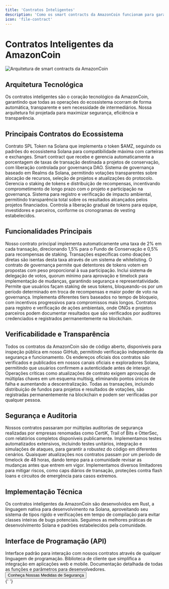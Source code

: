 ```yaml
---
title: 'Contratos Inteligentes'
description: 'Como os smart contracts da AmazonCoin funcionam para garantir transparência e eficiência'
icon: 'file-contract'
---
```


# Contratos Inteligentes da AmazonCoin

<Frame>
  <img
    src="/images/smart-contracts-architecture.jpg"
    alt="Arquitetura de smart contracts da AmazonCoin"
  />
</Frame>

## Arquitetura Tecnológica

<Info>
  Os contratos inteligentes são o coração tecnológico da AmazonCoin, garantindo
  que todas as operações do ecossistema ocorram de forma automática,
  transparente e sem necessidade de intermediários. Nossa arquitetura foi
  projetada para maximizar segurança, eficiência e transparência.
</Info>

## Principais Contratos do Ecossistema

<CardGroup cols={2}>
  <Card title="Token Principal (AMZ)" icon="coin">
    Contrato SPL Token na Solana que implementa o token $AMZ, seguindo os
    padrões do ecossistema Solana para compatibilidade máxima com carteiras e
    exchanges.
  </Card>
  <Card title="Fundo de Conservação" icon="leaf">
    Smart contract que recebe e gerencia automaticamente a porcentagem de taxas
    de transação destinada a projetos de conservação, com liberação controlada
    por governança DAO.
  </Card>
  <Card title="Governança DAO" icon="users-gear">
    Sistema de governança baseado em Realms da Solana, permitindo votações
    transparentes sobre alocação de recursos, seleção de projetos e atualizações
    do protocolo.
  </Card>
  <Card title="Staking e Recompensas" icon="piggy-bank">
    Gerencia o staking de tokens e distribuição de recompensas, incentivando
    comprometimento de longo prazo com o projeto e participação na governança.
  </Card>
  <Card title="Certificação e Rastreamento" icon="certificate">
    Sistema para registro e verificação de impacto ambiental, permitindo
    transparência total sobre os resultados alcançados pelos projetos
    financiados.
  </Card>
  <Card title="Vesting e Distribuição" icon="clock">
    Controla a liberação gradual de tokens para equipe, investidores e
    parceiros, conforme os cronogramas de vesting estabelecidos.
  </Card>
</CardGroup>

## Funcionalidades Principais

<Tabs>
  <Tab title="Taxa de Conservação">
    Nosso contrato principal implementa automaticamente uma taxa de 2% em cada
    transação, direcionando 1,5% para o Fundo de Conservação e 0,5% para
    recompensas de staking. Transações específicas como doações diretas são
    isentas desta taxa através de um sistema de whitelisting.
  </Tab>
  <Tab title="Governança Descentralizada">
    O contrato de governança permite que detentores de tokens votem em propostas
    com peso proporcional à sua participação. Inclui sistema de delegação de
    votos, quorum mínimo para aprovação e timelock para implementação de
    mudanças, garantindo segurança e representatividade.
  </Tab>
  <Tab title="Sistema de Staking">
    Permite que usuários façam staking de seus tokens, bloqueando-os por um
    período determinado em troca de recompensas e maior poder de voto na
    governança. Implementa diferentes tiers baseados no tempo de bloqueio, com
    incentivos progressivos para compromissos mais longos.
  </Tab>
  <Tab title="Impacto Verificável">
    Contratos para registro e verificação de ações ambientais, onde ONGs e
    projetos parceiros podem documentar resultados que são verificados por
    auditores credenciados e registrados permanentemente na blockchain.
  </Tab>
</Tabs>

## Verificabilidade e Transparência

<Steps>
  <Step title="Código Aberto">
    Todos os contratos da AmazonCoin são de código aberto, disponíveis para
    inspeção pública em nosso GitHub, permitindo verificação independente da
    segurança e funcionamento.
  </Step>
  <Step title="Endereços Verificados">
    Os endereços oficiais dos contratos são verificados e publicados em nossos
    canais oficiais e exploradores Solana, permitindo que usuários confirmem a
    autenticidade antes de interagir.
  </Step>
  <Step title="Auditoria Multisig">
    Operações críticas como atualizações de contrato exigem aprovação de
    múltiplas chaves em um esquema multisig, eliminando pontos únicos de falha e
    aumentando a descentralização.
  </Step>
  <Step title="Registros Imutáveis">
    Todas as transações, incluindo distribuição de fundos para projetos e
    resultados de votações, são registradas permanentemente na blockchain e
    podem ser verificadas por qualquer pessoa.
  </Step>
</Steps>

## Segurança e Auditoria

<AccordionGroup>
  <Accordion title="Auditorias Externas">
    Nossos contratos passaram por múltiplas auditorias de segurança realizadas
    por empresas renomadas como CertiK, Trail of Bits e OtterSec, com relatórios
    completos disponíveis publicamente.
  </Accordion>
  <Accordion title="Testes Automatizados">
    Implementamos testes automatizados extensivos, incluindo testes unitários,
    integração e simulações de ataques, para garantir a robustez do código em
    diferentes cenários.
  </Accordion>
  <Accordion title="Timelock e Upgrades">
    Quaisquer atualizações nos contratos passam por um período de timelock de 48
    horas, dando tempo para a comunidade revisar as mudanças antes que entrem em
    vigor.
  </Accordion>
  <Accordion title="Limitadores de Risco">
    Implementamos diversos limitadores para mitigar riscos, como caps diários de
    transação, proteções contra flash loans e circuitos de emergência para casos
    extremos.
  </Accordion>
</AccordionGroup>

## Implementação Técnica

<Note>
  Os contratos inteligentes da AmazonCoin são desenvolvidos em Rust, a linguagem
  nativa para desenvolvimento na Solana, aproveitando seu sistema de tipos
  rígido e verificações em tempo de compilação para evitar classes inteiras de
  bugs potenciais. Seguimos as melhores práticas de desenvolvimento Solana e
  padrões estabelecidos pela comunidade.
</Note>

## Interface de Programação (API)

<CardGroup cols={3}>
  <Card title="JSON RPC" icon="brackets-curly">
    Interface padrão para interação com nossos contratos através de qualquer
    linguagem de programação.
  </Card>
  <Card title="SDK Javascript" icon="js">
    Biblioteca de cliente que simplifica a integração em aplicações web e
    mobile.
  </Card>
  <Card title="Documentação API" icon="book-open-cover">
    Documentação detalhada de todas as funções e parâmetros para
    desenvolvedores.
  </Card>
</CardGroup>

<div className="mt-8">
  <Button href="/tecnologia/seguranca" variant="primary">
    Conheça Nossas Medidas de Segurança
  </Button>
</div>{' '}
